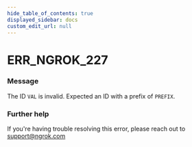 ```yaml
---
hide_table_of_contents: true
displayed_sidebar: docs
custom_edit_url: null
---
```



# ERR_NGROK_227

### Message

The ID `VAL` is invalid. Expected an ID with a prefix of `PREFIX`.

### Further help

If you're having trouble resolving this error, please reach out to [support@ngrok.com](mailto:support@ngrok.com?subject=Help%20with%20ERR_NGROK_227)

<ErrorDetails error="err_ngrok_227" />
